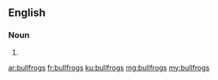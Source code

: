 ==English==

===Noun===
{{head|en|plural}}

# {{plural of|bullfrog|lang=en|nocat=1}}

[[ar:bullfrogs]]
[[fr:bullfrogs]]
[[ku:bullfrogs]]
[[mg:bullfrogs]]
[[my:bullfrogs]]